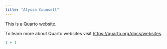 ```yaml
---
title: "Alyssa Counsell"
---
```


This is a Quarto website.

To learn more about Quarto websites visit <https://quarto.org/docs/websites>.

```r
1 + 1
```
